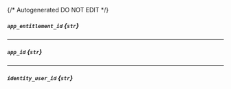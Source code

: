 {/* Autogenerated DO NOT EDIT  */}
##### `app_entitlement_id` *{`str`}*

---
##### `app_id` *{`str`}*

---
##### `identity_user_id` *{`str`}*

